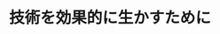 ﻿---
title: "技術を効果的に生かすために"
category: "環境・社会理工学院"
vol: 26
interviewee: "石田・鈴木 "
url: ""
tags: []
pdf: "26-5.pdf"
career: ""
preface: "近年、日本の各要素技術を統合するようなシステムの開発が必須となってきた。石田・鈴木ではそのシステム開発について研究している。また、知識と知恵の関係についても伺った。"
---
